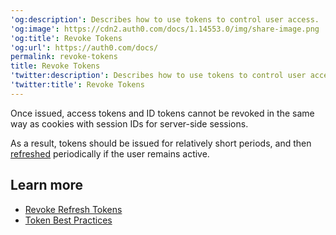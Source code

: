 ---
'og:description': Describes how to use tokens to control user access.
'og:image': https://cdn2.auth0.com/docs/1.14553.0/img/share-image.png
'og:title': Revoke Tokens
'og:url': https://auth0.com/docs/
permalink: revoke-tokens
title: Revoke Tokens
'twitter:description': Describes how to use tokens to control user access.
'twitter:title': Revoke Tokens
---
Once issued, <Tooltip tip="Access Token: Authorization credential, in the form of an opaque string or JWT, used to access an API." cta="View Glossary" href="/docs/glossary?term=access+tokens">access tokens</Tooltip> and <Tooltip tip="Access Token: Authorization credential, in the form of an opaque string or JWT, used to access an API." cta="View Glossary" href="/docs/glossary?term=ID+tokens">ID tokens</Tooltip> cannot be revoked in the same way as cookies with session IDs for server-side sessions.

As a result, tokens should be issued for relatively short periods, and then [refreshed](/docs/secure/tokens/refresh-tokens) periodically if the user remains active.

## Learn more

* [Revoke Refresh Tokens](/docs/secure/tokens/refresh-tokens/revoke-refresh-tokens)
* [Token Best Practices](/docs/secure/tokens/token-best-practices)